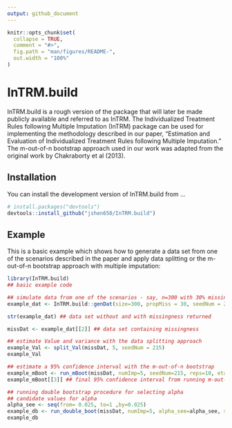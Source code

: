 ```yaml
---
output: github_document
---
```


<!-- README.md is generated from README.Rmd. Please edit that file -->

```r
knitr::opts_chunk$set(
  collapse = TRUE,
  comment = "#>",
  fig.path = "man/figures/README-",
  out.width = "100%"
)
```

# InTRM.build

InTRM.build is a rough version of the package that will later be made publicly available and referred to as InTRM. The Individualized Treatment Rules following Multiple Imputation (InTRM) package can be used for implementing the methodology described in our paper, "Estimation and Evaluation of Individualized Treatment Rules following Multiple Imputation." The m-out-of-n bootstrap approach used in our work was adapted from the original work by Chakraborty et al (2013).


<!-- badges: start -->
<!-- badges: end -->


## Installation

You can install the development version of InTRM.build from ...

``` r
# install.packages("devtools")
devtools::install_github("jshen650/InTRM.build")
```

## Example

This is a basic example which shows how to generate a data set from one of the scenarios described in the paper and apply data splitting or the m-out-of-n bootstrap approach with multiple imputation:

```r
library(InTRM.build)
## basic example code
```

```r
## simulate data from one of the scenarios - say, n=300 with 30% missingness only in Y
example_dat <- InTRM.build::genDat(size=300, propMiss = 30, seedNum = 215, settingNumber = 1)

str(example_dat) ## data set without and with missingness returned

missDat <- example_dat[[2]] ## data set containing missingness

```

```r

## estimate Value and variance with the data splitting approach
example_Val <- split_Val(missDat, 5, seedNum = 215)
example_Val

## estimate a 95% confidence interval with the m-out-of-n bootstrap
example_mBoot <- run_mBoot(missDat, numImp=5, seedNum=215, reps=10, eta=0.05)
example_mBoot[[3]] ## final 95% confidence interval from running m-out-of-n bootstrap on data sets imputed r=5 times

## running double bootstrap procedure for selecting alpha
## candidate values for alpha
alpha_see <- seq(from= 0.025, to=1 ,by=0.025)
example_db <- run_double_boot(missDat, numImp=5, alpha_see=alpha_see, seedNum=215, iters=5, B2=5, eta=0.05, runLPC=4 )
example_db

```

<!-- NOTE TO JENNY: If you get an error when knitting about not being able to find a function, make sure it is included in NAMESPACE as export(functionName)

<!-- What is special about using `README.Rmd` instead of just `README.md`? You can include R chunks like so: -->

<!-- ```{r cars} -->
<!-- summary(cars) -->
<!-- ``` -->

<!-- You'll still need to render `README.Rmd` regularly, to keep `README.md` up-to-date. `devtools::build_readme()` is handy for this. You could also use GitHub Actions to re-render `README.Rmd` every time you push. An example workflow can be found here: <https://github.com/r-lib/actions/tree/v1/examples>. -->

<!-- You can also embed plots, for example: -->

<!-- ```{r pressure, echo = FALSE} -->
<!-- plot(pressure) -->
<!-- ``` -->

<!-- In that case, don't forget to commit and push the resulting figure files, so they display on GitHub and CRAN. -->
